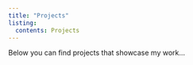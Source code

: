 ```yaml
---
title: "Projects"
listing: 
  contents: Projects
---
```


Below you can find projects that showcase my work...